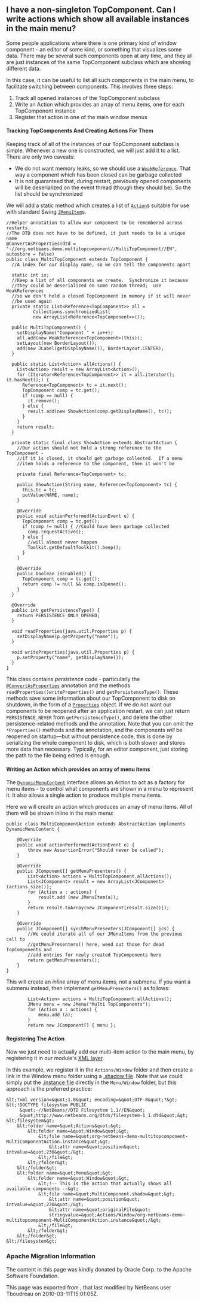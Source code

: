 <!--

    Licensed to the Apache Software Foundation (ASF) under one
    or more contributor license agreements.  See the NOTICE file
    distributed with this work for additional information
    regarding copyright ownership.  The ASF licenses this file
    to you under the Apache License, Version 2.0 (the
    "License"); you may not use this file except in compliance
    with the License.  You may obtain a copy of the License at

      http://www.apache.org/licenses/LICENSE-2.0

    Unless required by applicable law or agreed to in writing,
    software distributed under the License is distributed on an
    "AS IS" BASIS, WITHOUT WARRANTIES OR CONDITIONS OF ANY
    KIND, either express or implied.  See the License for the
    specific language governing permissions and limitations
    under the License.

-->

==I have a non-singleton TopComponent. Can I write actions which show all available instances in the main menu?==

Some people applications where there is one primary kind of window component - an editor of some kind, or something that visualizes some data.  There may be several such components open at any time, and they all are just instances of the same TopComponent subclass which are showing different data.

In this case, it can be useful to list all such components in the main menu, to facilitate switching between components.  This involves three steps:
# Track all opened instances of the TopComponent subclass
# Write an Action which provides an array of menu items, one for each TopComponent instance
# Register that action in one of the main window menus

====Tracking TopComponents And Creating Actions For Them====

Keeping track of all of the instances of our TopComponent subclass is simple.  Whenever a new one is constructed, we will just add it to a list.  There are only two caveats:
* We do not want memory leaks, so we should use a <tt>[http://java.sun.com/javase/6/docs/api/java/lang/ref/WeakReference.html WeakReference]</tt>.  That way a component which has been closed can be garbage collected
* It is not guaranteed that, during restart, previously opened components will be deserialized on the event thread (though they should be).  So the list should be synchronized

We will add a static method which creates a list of <tt>[http://java.sun.com/javase/6/docs/api/javax/swing/Action.html Action]</tt>s suitable for use with standard Swing <tt>[http://java.sun.com/javase/6/docs/api/javax/swing/JMenuItem.html JMenuItem]</tt>s.

<pre>
//Helper annotation to allow our component to be remembered across restarts.
//The DTD does not have to be defined, it just needs to be a unique name
@ConvertAsProperties(dtd = "-//org.netbeans.demo.multitopcomponent//MultiTopComponent//EN", autostore = false)
public class MultiTopComponent extends TopComponent {
  //A index for our display name, so we can tell the components apart

  static int ix;
  //Keep a list of all components we create.  Synchronize it because
  //they could be deserialized on some random thread;  use WeakReferences
  //so we don't hold a closed TopComponent in memory if it will never
  //be used again
  private static List<Reference<TopComponent>> all =
          Collections.synchronizedList(
          new ArrayList<Reference<TopComponent>>());

  public MultiTopComponent() {
    setDisplayName("Component " + ix++);
    all.add(new WeakReference<TopComponent>(this));
    setLayout(new BorderLayout());
    add(new JLabel(getDisplayName()), BorderLayout.CENTER);
  }

  public static List<Action> allActions() {
    List<Action> result = new ArrayList<Action>();
    for (Iterator<Reference<TopComponent>> it = all.iterator(); it.hasNext();) {
      Reference<TopComponent> tc = it.next();
      TopComponent comp = tc.get();
      if (comp == null) {
        it.remove();
      } else {
        result.add(new ShowAction(comp.getDisplayName(), tc));
      }
    }
    return result;
  }

  private static final class ShowAction extends AbstractAction {
    //Our action should not hold a strong reference to the TopComponent -
    //if it is closed, it should get garbage collected.  If a menu
    //item holds a reference to the component, then it won't be

    private final Reference<TopComponent> tc;

    public ShowAction(String name, Reference<TopComponent> tc) {
      this.tc = tc;
      putValue(NAME, name);
    }

    @Override
    public void actionPerformed(ActionEvent e) {
      TopComponent comp = tc.get();
      if (comp != null) { //Could have been garbage collected
        comp.requestActive();
      } else {
        //will almost never happen
        Toolkit.getDefaultToolkit().beep();
      }
    }

    @Override
    public boolean isEnabled() {
      TopComponent comp = tc.get();
      return comp != null && comp.isOpened();
    }
  }

  @Override
  public int getPersistenceType() {
    return PERSISTENCE_ONLY_OPENED;
  }

  void readProperties(java.util.Properties p) {
    setDisplayName(p.getProperty("name"));
  }

  void writeProperties(java.util.Properties p) {
    p.setProperty("name", getDisplayName());
  }
}</pre>

This class contains ''persistence'' code - particularly the <tt>[http://bits.netbeans.org/dev/javadoc/org-netbeans-modules-settings/org/netbeans/api/settings/ConvertAsProperties.html @ConvertAsProperties]</tt> annotation and the methods <tt>readProperties()</tt><tt>writeProperties()</tt> and <tt>getPersistenceType()</tt>.  These methods save some information about our TopComponent to disk on shutdown, in the form of a <tt>[http://java.sun.com/javase/6/docs/api/java/util/Properties.html Properties]</tt> object.  If we do not want our components to be reopened after an application restart, we can just return <tt>PERSISTENCE_NEVER</tt> from <tt>getPersistenceType()</tt>, and delete the other persistence-related methods and the annotation.  Note that you can omit the <tt>*Properties()</tt> methods and the annotation, and the components ''will'' be reopened on startup&mdash;but without persistence code, this is done by serializing the whole component to disk, which is both slower and stores more data than necessary.  Typically, for an editor component, just storing the path to the file being edited is enough.

====Writing an Action which provides an array of menu items====
The <tt>[http://bits.netbeans.org/dev/javadoc/org-openide-awt/org/openide/awt/DynamicMenuContent.html DynamicMenuContent]</tt> interface allows an Action to act as a factory for menu items - to control what components are shown in a menu to represent it.  It also allows a single action to produce multiple menu items.

Here we will create an action which produces an array of menu items.  All of them will be shown inline in the main menu:
<pre>public class MultiComponentAction extends AbstractAction implements DynamicMenuContent {

    @Override
    public void actionPerformed(ActionEvent e) {
        throw new AssertionError("Should never be called");
    }

    @Override
    public JComponent[] getMenuPresenters() {
        List<Action> actions = MultiTopComponent.allActions();
        List<JComponent> result = new ArrayList<JComponent>(actions.size());
        for (Action a : actions) {
            result.add (new JMenuItem(a));
        }
        return result.toArray(new JComponent[result.size()]);
    }

    @Override
    public JComponent[] synchMenuPresenters(JComponent[] jcs) {
        //We could iterate all of our JMenuItems from the previous call to
        //getMenuPresenters() here, weed out those for dead TopComponents and
        //add entries for newly created TopComponents here
        return getMenuPresenters();
    }
}</pre>

This will create an ''inline'' array of menu items, not a submenu.  If you want a submenu instead, then implement <tt>getMenuPresenters()</tt> as follows:
<pre>
        List<Action> actions = MultiTopComponent.allActions();
        JMenu menu = new JMenu("Multi TopComponents");
        for (Action a : actions) {
            menu.add (a);
        }
        return new JComponent[] { menu };
</pre>

====Registering The Action====
Now we just need to actually add our multi-item action to the main menu, by registering it in our module's [[DevFaqModulesLayerFile| XML layer]].

In this example, we register it in the <tt>Actions/Window</tt> folder and then create a link in the Window menu folder using a [[DevFaqDotShadowFiles| .shadow file]].  Note that we could simply put the [[DevFaqInstanceDataObject| .instance file]] directly in the <tt>Menu/Window</tt> folder, but this approach is the preferred practice:

<pre>
&lt;?xml version=&quot;1.0&quot; encoding=&quot;UTF-8&quot;?&gt;
&lt;!DOCTYPE filesystem PUBLIC 
     &quot;-//NetBeans//DTD Filesystem 1.1//EN&quot; 
     &quot;http://www.netbeans.org/dtds/filesystem-1_1.dtd&quot;&gt;
&lt;filesystem&gt;
    &lt;folder name=&quot;Actions&quot;&gt;
        &lt;folder name=&quot;Window&quot;&gt;
            &lt;file name=&quot;org-netbeans-demo-multitopcomponent-MultiComponentAction.instance&quot;&gt;
                &lt;attr name=&quot;position&quot; intvalue=&quot;230&quot;/&gt;
            &lt;/file&gt;
        &lt;/folder&gt;
    &lt;/folder&gt;
    &lt;folder name=&quot;Menu&quot;&gt;
        &lt;folder name=&quot;Window&quot;&gt;
            &lt;!-- This is the action that actually shows all available components --&gt;
            &lt;file name=&quot;MultiComponent.shadow&quot;&gt;
                &lt;attr name=&quot;position&quot; intvalue=&quot;230&quot;/&gt;
                &lt;attr name=&quot;originalFile&quot; 
                stringvalue=&quot;Actions/Window/org-netbeans-demo-multitopcomponent-MultiComponentAction.instance&quot;/&gt;
            &lt;/file&gt;
        &lt;/folder&gt;
    &lt;/folder&gt;
&lt;/filesystem&gt;
</pre>

===Apache Migration Information===

The content in this page was kindly donated by Oracle Corp. to the
Apache Software Foundation.

This page was exported from , 
that last modified by NetBeans user Tboudreau 
on 2010-03-11T15:01:05Z.


